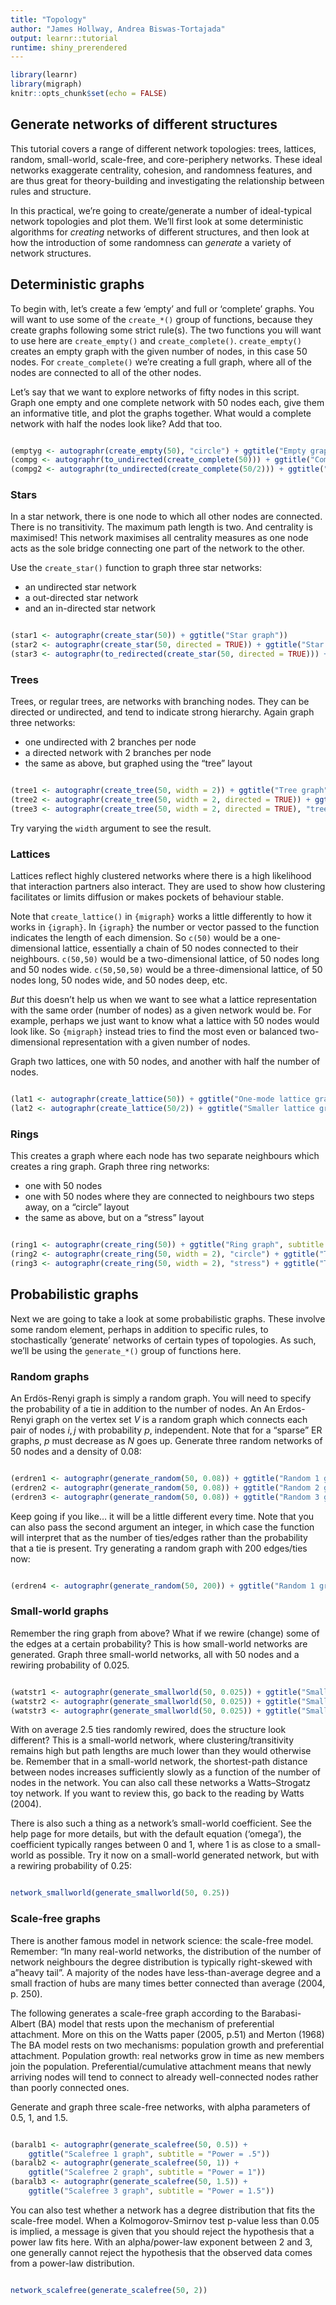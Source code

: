 ```yaml
---
title: "Topology"
author: "James Hollway, Andrea Biswas-Tortajada"
output: learnr::tutorial
runtime: shiny_prerendered
---
```


```r
library(learnr)
library(migraph)
knitr::opts_chunk$set(echo = FALSE)
```

## Generate networks of different structures

This tutorial covers a range of different network topologies:
trees, lattices, random, small-world, scale-free, and core-periphery
networks.
These ideal networks exaggerate centrality, cohesion, and randomness features, 
and are thus great for theory-building and investigating the relationship between rules and structure.

In this practical, we're going to create/generate
a number of ideal-typical network topologies and plot them.
We'll first look at some deterministic algorithms for _creating_ networks
of different structures, 
and then look at how the introduction of some randomness can _generate_ a variety of network structures.

## Deterministic graphs

To begin with, let's create a few 'empty' and full or 'complete' graphs.
You will want to use some of the `create_*()` group of functions,
because they create graphs following some strict rule(s).
The two functions you will want to use here are `create_empty()` and `create_complete()`.
`create_empty()` creates an empty graph with the given number of nodes, 
in this case 50 nodes.
For `create_complete()` we're creating a full graph,
where all of the nodes are connected to all of the other nodes.

Let's say that we want to explore networks of fifty nodes in this script.
Graph one empty and one complete network with 50 nodes each,
give them an informative title, and plot the graphs together.
What would a complete network with half the nodes look like?
Add that too.

```r

```

```r
(emptyg <- autographr(create_empty(50), "circle") + ggtitle("Empty graph"))
(compg <- autographr(to_undirected(create_complete(50))) + ggtitle("Complete graph"))
(compg2 <- autographr(to_undirected(create_complete(50/2))) + ggtitle("Complete graph (smaller)"))
```

### Stars

In a star network, there is one node to which all other nodes are connected.
There is no transitivity.
The maximum path length is two.
And centrality is maximised!
This network maximises all centrality measures as one node acts
as the sole bridge connecting one part of the network to the other.

Use the `create_star()` function to graph three star networks:

- an undirected star network
- a out-directed star network
- and an in-directed star network

```r

```

```r
(star1 <- autographr(create_star(50)) + ggtitle("Star graph"))
(star2 <- autographr(create_star(50, directed = TRUE)) + ggtitle("Star out"))
(star3 <- autographr(to_redirected(create_star(50, directed = TRUE))) + ggtitle("Star in"))
```

### Trees

Trees, or regular trees, are networks with branching nodes.
They can be directed or undirected, and tend to indicate strong hierarchy.
Again graph three networks:

- one undirected with 2 branches per node
- a directed network with 2 branches per node
- the same as above, but graphed using the "tree" layout

```r

```

```r
(tree1 <- autographr(create_tree(50, width = 2)) + ggtitle("Tree graph"))
(tree2 <- autographr(create_tree(50, width = 2, directed = TRUE)) + ggtitle("Tree out"))
(tree3 <- autographr(create_tree(50, width = 2, directed = TRUE), "tree") + ggtitle("Tree layout"))
```

Try varying the `width` argument to see the result.

### Lattices

Lattices reflect highly clustered networks
where there is a high likelihood that interaction partners also interact.
They are used to show how clustering facilitates or limits diffusion
or makes pockets of behaviour stable.

Note that `create_lattice()` in `{migraph}` works a little differently
to how it works in `{igraph}`.
In `{igraph}` the number or vector passed to the function indicates
the length of each dimension.
So `c(50)` would be a one-dimensional lattice,
essentially a chain of 50 nodes connected to their neighbours.
`c(50,50)` would be a two-dimensional lattice,
of 50 nodes long and 50 nodes wide.
`c(50,50,50)` would be a three-dimensional lattice,
of 50 nodes long, 50 nodes wide, and 50 nodes deep, etc.

_But_ this doesn't help us when we want to see what a lattice representation
with the same order (number of nodes) as a given network would be.
For example, perhaps we just want to know what a lattice with 50 nodes
would look like.
So `{migraph}` instead tries to find the most even or balanced 
two-dimensional representation with a given number of nodes.

Graph two lattices, one with 50 nodes, 
and another with half the number of nodes.

```r

```

```r
(lat1 <- autographr(create_lattice(50)) + ggtitle("One-mode lattice graph"))
(lat2 <- autographr(create_lattice(50/2)) + ggtitle("Smaller lattice graph"))
```

### Rings

This creates a graph where each node has two separate neighbours
which creates a ring graph.
Graph three ring networks:

- one with 50 nodes
- one with 50 nodes where they are connected to neighbours two steps away,
  on a "circle" layout
- the same as above, but on a "stress" layout

```r

```

```r
(ring1 <- autographr(create_ring(50)) + ggtitle("Ring graph", subtitle = "Starring Naomi Watts"))
(ring2 <- autographr(create_ring(50, width = 2), "circle") + ggtitle("The Ring Two", subtitle = "No different?"))
(ring3 <- autographr(create_ring(50, width = 2), "stress") + ggtitle("The Ring Two v2.0"))
```

## Probabilistic graphs

Next we are going to take a look at some probabilistic graphs.
These involve some random element, perhaps in addition to specific rules,
to stochastically 'generate' networks of certain types of topologies.
As such, we'll be using the `generate_*()` group of functions here.

### Random graphs

An Erdös-Renyi graph is simply a random graph.
You will need to specify the probability of a tie
in addition to the number of nodes.
An An Erdos-Renyi  graph on the vertex set $V$ is a random graph
which connects each pair of nodes ${i,j}$ with probability $p$, independent.
Note that for a “sparse” ER graphs, $p$ must decrease as $N$ goes up.
Generate three random networks of 50 nodes and a density of 0.08:

```r

```

```r
(erdren1 <- autographr(generate_random(50, 0.08)) + ggtitle("Random 1 graph"))
(erdren2 <- autographr(generate_random(50, 0.08)) + ggtitle("Random 2 graph"))
(erdren3 <- autographr(generate_random(50, 0.08)) + ggtitle("Random 3 graph"))
```

Keep going if you like... it will be a little different every time.
Note that you can also pass the second argument an integer,
in which case the function will interpret that as the number of ties/edges rather than the probability that a tie is present.
Try generating a random graph with 200 edges/ties now:

```r

```

```r
(erdren4 <- autographr(generate_random(50, 200)) + ggtitle("Random 1 graph"))
```

### Small-world graphs

Remember the ring graph from above?
What if we rewire (change) some of the edges at a certain probability?
This is how small-world networks are generated.
Graph three small-world networks, all with 50 nodes and a rewiring probability of 0.025.

```r

```

```r
(watstr1 <- autographr(generate_smallworld(50, 0.025)) + ggtitle("Smallworld 1 graph"))
(watstr2 <- autographr(generate_smallworld(50, 0.025)) + ggtitle("Smallworld 2 graph"))
(watstr3 <- autographr(generate_smallworld(50, 0.025)) + ggtitle("Smallworld 3 graph"))
```

With on average 2.5 ties randomly rewired, does the structure look different?
This is a small-world network, where clustering/transitivity remains high
but path lengths are much lower than they would otherwise be.
Remember that in a small-world network, the shortest-path  distance between nodes
increases sufficiently slowly as a function of the number of nodes in the network.
You can also call these networks a Watts–Strogatz toy network.
If you want to review this, go back to the reading by Watts (2004).

There is also such a thing as a network's small-world coefficient.
See the help page for more details,
but with the default equation ('omega'),
the coefficient typically ranges between 0 and 1,
where 1 is as close to a small-world as possible.
Try it now on a small-world generated network,
but with a rewiring probability of 0.25:

```r

```

```r
network_smallworld(generate_smallworld(50, 0.25))
```

### Scale-free graphs

There is another famous model in network science: the scale-free model.
Remember:
"In many real-world networks, the distribution of the number of network neighbours
the degree distribution is typically right-skewed with a "heavy tail".
A majority of the nodes have less-than-average degree and
a small fraction of hubs are many times better connected than average (2004, p. 250).

The following generates a scale-free graph according to the Barabasi-Albert (BA) model
that rests upon the mechanism of preferential attachment.
More on this on the Watts paper (2005, p.51) and Merton (1968)
The BA model rests on two mechanisms: 
population growth and preferential attachment.
Population growth: real networks grow in time as new members join the population.
Preferential/cumulative attachment means that newly arriving nodes will tend to
connect to already well-connected nodes rather than poorly connected ones.

Generate and graph three scale-free networks,
with alpha parameters of 0.5, 1, and 1.5.

```r

```

```r
(baralb1 <- autographr(generate_scalefree(50, 0.5)) +
    ggtitle("Scalefree 1 graph", subtitle = "Power = .5"))
(baralb2 <- autographr(generate_scalefree(50, 1)) +
    ggtitle("Scalefree 2 graph", subtitle = "Power = 1"))
(baralb3 <- autographr(generate_scalefree(50, 1.5)) +
    ggtitle("Scalefree 3 graph", subtitle = "Power = 1.5"))
```

You can also test whether a network has a degree distribution that fits
the scale-free model.
When a Kolmogorov-Smirnov test p-value less than 0.05 is implied,
a message is given that you should reject the hypothesis 
that a power law fits here.
With an alpha/power-law exponent between 2 and 3, 
one generally cannot reject the hypothesis that the observed data 
comes from a power-law distribution.

```r

```

```r
network_scalefree(generate_scalefree(50, 2))
```

